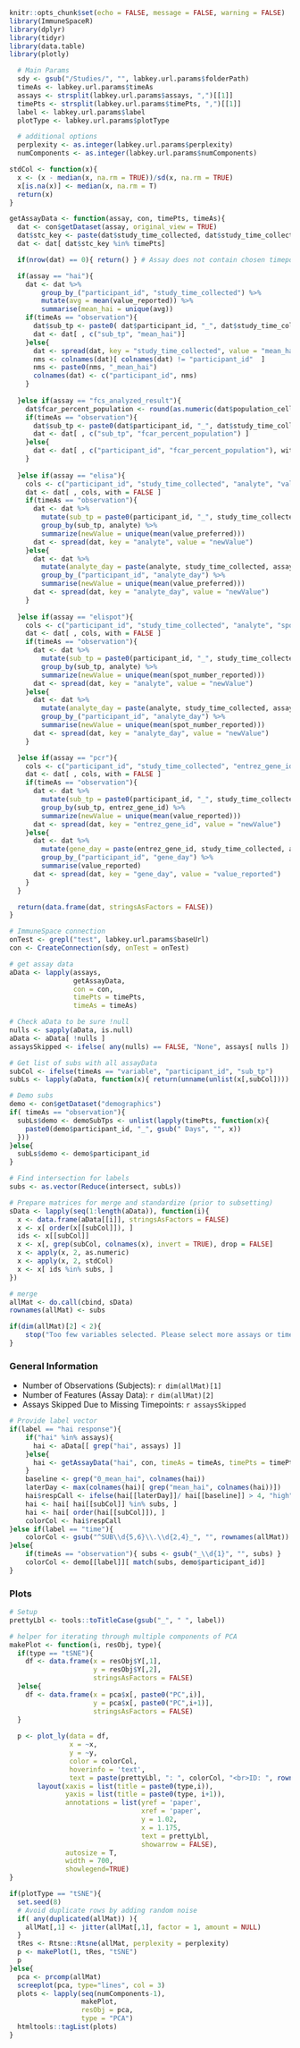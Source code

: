 ```r
knitr::opts_chunk$set(echo = FALSE, message = FALSE, warning = FALSE)
library(ImmuneSpaceR)
library(dplyr)
library(tidyr)
library(data.table)
library(plotly)
```

```r
  # Main Params
  sdy <- gsub("/Studies/", "", labkey.url.params$folderPath)
  timeAs <- labkey.url.params$timeAs
  assays <- strsplit(labkey.url.params$assays, ",")[[1]]
  timePts <- strsplit(labkey.url.params$timePts, ",")[[1]]
  label <- labkey.url.params$label
  plotType <- labkey.url.params$plotType

  # additional options
  perplexity <- as.integer(labkey.url.params$perplexity)
  numComponents <- as.integer(labkey.url.params$numComponents)
```

```r
stdCol <- function(x){
  x <- (x - median(x, na.rm = TRUE))/sd(x, na.rm = TRUE)
  x[is.na(x)] <- median(x, na.rm = T)
  return(x)
}

getAssayData <- function(assay, con, timePts, timeAs){
  dat <- con$getDataset(assay, original_view = TRUE)
  dat$stc_key <- paste(dat$study_time_collected, dat$study_time_collected_unit)
  dat <- dat[ dat$stc_key %in% timePts]

  if(nrow(dat) == 0){ return() } # Assay does not contain chosen timepoints

  if(assay == "hai"){
    dat <- dat %>%
        group_by_("participant_id", "study_time_collected") %>%
        mutate(avg = mean(value_reported)) %>%
        summarise(mean_hai = unique(avg))
    if(timeAs == "observation"){
      dat$sub_tp <- paste0( dat$participant_id, "_", dat$study_time_collected)
      dat <- dat[ , c("sub_tp", "mean_hai")]
    }else{
      dat <- spread(dat, key = "study_time_collected", value = "mean_hai")
      nms <- colnames(dat)[ colnames(dat) != "participant_id"  ]
      nms <- paste0(nms, "_mean_hai")
      colnames(dat) <- c("participant_id", nms)
    }
    
  }else if(assay == "fcs_analyzed_result"){
    dat$fcar_percent_population <- round(as.numeric(dat$population_cell_number) / as.numeric(dat$base_parent_population) * 100, 2)
    if(timeAs == "observation"){ 
      dat$sub_tp <- paste0(dat$participant_id, "_", dat$study_time_collected)
      dat <- dat[ , c("sub_tp", "fcar_percent_population") ]
    }else{
      dat <- dat[ , c("participant_id", "fcar_percent_population"), with = FALSE]
    }
    
  }else if(assay == "elisa"){
    cols <- c("participant_id", "study_time_collected", "analyte", "value_preferred")
    dat <- dat[ , cols, with = FALSE ]
    if(timeAs == "observation"){
      dat <- dat %>% 
        mutate(sub_tp = paste0(participant_id, "_", study_time_collected)) %>%
        group_by(sub_tp, analyte) %>%
        summarize(newValue = unique(mean(value_preferred)))
      dat <- spread(dat, key = "analyte", value = "newValue")
    }else{
      dat <- dat %>%
        mutate(analyte_day = paste(analyte, study_time_collected, assay, sep = "_")) %>%
        group_by_("participant_id", "analyte_day") %>%
        summarise(newValue = unique(mean(value_preferred)))
      dat <- spread(dat, key = "analyte_day", value = "newValue")
    }
    
  }else if(assay == "elispot"){
    cols <- c("participant_id", "study_time_collected", "analyte", "spot_number_reported")
    dat <- dat[ , cols, with = FALSE ]
    if(timeAs == "observation"){
      dat <- dat %>% 
        mutate(sub_tp = paste0(participant_id, "_", study_time_collected)) %>%
        group_by(sub_tp, analyte) %>%
        summarize(newValue = unique(mean(spot_number_reported)))
      dat <- spread(dat, key = "analyte", value = "newValue")
    }else{
      dat <- dat %>%
        mutate(analyte_day = paste(analyte, study_time_collected, assay, sep = "_")) %>%
        group_by_("participant_id", "analyte_day") %>%
        summarise(newValue = unique(mean(spot_number_reported)))
      dat <- spread(dat, key = "analyte_day", value = "newValue")
    }

  }else if(assay == "pcr"){
    cols <- c("participant_id", "study_time_collected", "entrez_gene_id", "value_reported")
    dat <- dat[ , cols, with = FALSE ]
    if(timeAs == "observation"){
      dat <- dat %>% 
        mutate(sub_tp = paste0(participant_id, "_", study_time_collected)) %>%
        group_by(sub_tp, entrez_gene_id) %>%
        summarize(newValue = unique(mean(value_reported)))
      dat <- spread(dat, key = "entrez_gene_id", value = "newValue")
    }else{
      dat <- dat %>%
        mutate(gene_day = paste(entrez_gene_id, study_time_collected, assay, sep = "_")) %>%
        group_by_("participant_id", "gene_day") %>%
        summarise(value_reported)
      dat <- spread(dat, key = "gene_day", value = "value_reported")
    }
  }

  return(data.frame(dat, stringsAsFactors = FALSE))
}
```

```r
# ImmuneSpace connection
onTest <- grepl("test", labkey.url.params$baseUrl)
con <- CreateConnection(sdy, onTest = onTest)

# get assay data
aData <- lapply(assays,
                getAssayData,
                con = con,
                timePts = timePts,
                timeAs = timeAs)

# Check aData to be sure !null
nulls <- sapply(aData, is.null)
aData <- aData[ !nulls ]
assaysSkipped <- ifelse( any(nulls) == FALSE, "None", assays[ nulls ])

# Get list of subs with all assayData
subCol <- ifelse(timeAs == "variable", "participant_id", "sub_tp")
subLs <- lapply(aData, function(x){ return(unname(unlist(x[,subCol]))) })

# Demo subs
demo <- con$getDataset("demographics")
if( timeAs == "observation"){
  subLs$demo <- demoSubTps <- unlist(lapply(timePts, function(x){
    paste0(demo$participant_id, "_", gsub(" Days", "", x))
  }))
}else{
  subLs$demo <- demo$participant_id
}

# Find intersection for labels
subs <- as.vector(Reduce(intersect, subLs))

# Prepare matrices for merge and standardize (prior to subsetting)
sData <- lapply(seq(1:length(aData)), function(i){
  x <- data.frame(aData[[i]], stringsAsFactors = FALSE)
  x <- x[ order(x[[subCol]]), ]
  ids <- x[[subCol]]
  x <- x[, grep(subCol, colnames(x), invert = TRUE), drop = FALSE]
  x <- apply(x, 2, as.numeric)
  x <- apply(x, 2, stdCol)
  x <- x[ ids %in% subs, ]
})

# merge
allMat <- do.call(cbind, sData)
rownames(allMat) <- subs

if(dim(allMat)[2] < 2){ 
    stop("Too few variables selected. Please select more assays or timepoints and re-run.")
}
```
### General Information
- Number of Observations (Subjects): `r dim(allMat)[1]`
- Number of Features (Assay Data): `r dim(allMat)[2]`
- Assays Skipped Due to Missing Timepoints: `r assaysSkipped`

```r
# Provide label vector
if(label == "hai response"){
    if("hai" %in% assays){
      hai <- aData[[ grep("hai", assays) ]]
    }else{
      hai <- getAssayData("hai", con, timeAs = timeAs, timePts = timePts)
    }
    baseline <- grep("0_mean_hai", colnames(hai))
    laterDay <- max(colnames(hai)[ grep("mean_hai", colnames(hai))])
    hai$respCall <- ifelse(hai[[laterDay]]/ hai[[baseline]] > 4, "high", "low")
    hai <- hai[ hai[[subCol]] %in% subs, ]
    hai <- hai[ order(hai[[subCol]]), ]
    colorCol <- hai$respCall
}else if(label == "time"){
    colorCol <- gsub("^SUB\\d{5,6}\\.\\d{2,4}_", "", rownames(allMat))
}else{
    if(timeAs == "observation"){ subs <- gsub("_\\d{1}", "", subs) }
    colorCol <- demo[[label]][ match(subs, demo$participant_id)]
}
```

### Plots
```r
# Setup
prettyLbl <- tools::toTitleCase(gsub("_", " ", label))

# helper for iterating through multiple components of PCA 
makePlot <- function(i, resObj, type){
  if(type == "tSNE"){
    df <- data.frame(x = resObj$Y[,1],
                     y = resObj$Y[,2],
                     stringsAsFactors = FALSE)
  }else{
    df <- data.frame(x = pca$x[, paste0("PC",i)],
                     y = pca$x[, paste0("PC",i+1)],
                     stringsAsFactors = FALSE)
  }
  
  p <- plot_ly(data = df,
               x = ~x,
               y = ~y,
               color = colorCol,
               hoverinfo = 'text',
               text = paste(prettyLbl, ": ", colorCol, "<br>ID: ", rownames(allMat))) %>%
       layout(xaxis = list(title = paste0(type,i)), 
              yaxis = list(title = paste0(type, i+1)),
              annotations = list(yref = 'paper',
                                 xref = 'paper',
                                 y = 1.02,
                                 x = 1.175,
                                 text = prettyLbl,
                                 showarrow = FALSE),
              autosize = T,
              width = 700,
              showlegend=TRUE)
}

if(plotType == "tSNE"){
  set.seed(8)
  # Avoid duplicate rows by adding random noise
  if( any(duplicated(allMat)) ){
    allMat[,1] <- jitter(allMat[,1], factor = 1, amount = NULL)
  }
  tRes <- Rtsne::Rtsne(allMat, perplexity = perplexity)
  p <- makePlot(1, tRes, "tSNE")
  p
}else{
  pca <- prcomp(allMat)
  screeplot(pca, type="lines", col = 3)
  plots <- lapply(seq(numComponents-1),
                  makePlot,
                  resObj = pca,
                  type = "PCA") 
  htmltools::tagList(plots)
}
```

<script>
window.HTMLWidgets.staticRender();
</script>

